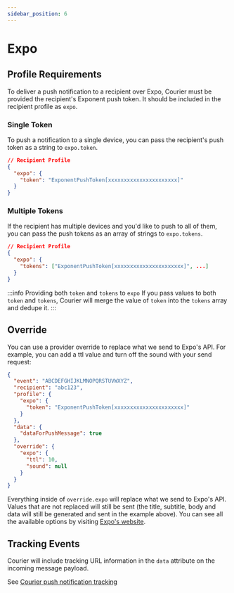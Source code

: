 ```yaml
---
sidebar_position: 6
---
```


# Expo

## Profile Requirements

To deliver a push notification to a recipient over Expo, Courier must be provided the recipient's Exponent push token. It should be included in the recipient profile as `expo`.

### Single Token

To push a notification to a single device, you can pass the recipient's push token as a string to `expo.token`.

```json title=JSON
// Recipient Profile
{
  "expo": {
    "token": "ExponentPushToken[xxxxxxxxxxxxxxxxxxxxxx]"
  }
}
```

### Multiple Tokens

If the recipient has multiple devices and you'd like to push to all of them, you can pass the push tokens as an array of strings to `expo.tokens`.

```json title=JSON
// Recipient Profile
{
  "expo": {
    "tokens": ["ExponentPushToken[xxxxxxxxxxxxxxxxxxxxxx]", ...]
  }
}
```

:::info Providing both `token` and `tokens` to `expo`
If you pass values to both `token` and `tokens`, Courier will merge the value of `token` into the `tokens` array and dedupe it.
:::

## Override

You can use a provider override to replace what we send to Expo's API. For example, you can add a ttl value and turn off the sound with your send request:

```json title=JSON
{
  "event": "ABCDEFGHIJKLMNOPQRSTUVWXYZ",
  "recipient": "abc123",
  "profile": {
    "expo": {
      "token": "ExponentPushToken[xxxxxxxxxxxxxxxxxxxxxx]"
    }
  },
  "data": {
    "dataForPushMessage": true
  },
  "override": {
    "expo": {
      "ttl": 10,
      "sound": null
    }
  }
}
```

Everything inside of `override.expo` will replace what we send to Expo's API. Values that are not replaced will still be sent (the title, subtitle, body and data will still be generated and sent in the example above). You can see all the available options by visiting [Expo's website](https://docs.expo.io/versions/v35.0.0/guides/push-notifications/#message-format).

## Tracking Events

Courier will include tracking URL information in the `data` attribute on the incoming message payload.

See [Courier push notification tracking](../push/intro.mdx#tracking)

